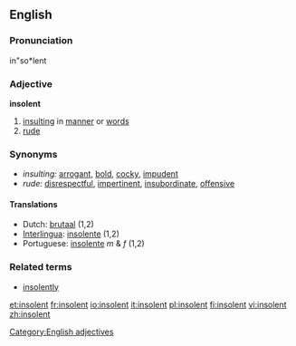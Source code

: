 ==English==

===Pronunciation===
in"so*lent

===Adjective===
'''insolent'''

# [[insulting]] in [[manner]] or [[word]]s
# [[rude]]

===Synonyms===
*''insulting:'' [[arrogant]], [[bold]], [[cocky]], [[impudent]]
*''rude:''  [[disrespectful]], [[impertinent]], [[insubordinate]], [[offensive]]

====Translations====
*Dutch: [[brutaal]] (1,2)
*[[Interlingua]]: [[insolente]] (1,2)
*Portuguese: [[insolente]] ''m'' & ''f'' (1,2)

===Related terms===
* [[insolently]]

[[Category:English adjectives]]

[[et:insolent]]
[[fr:insolent]]
[[io:insolent]]
[[it:insolent]]
[[pl:insolent]]
[[fi:insolent]]
[[vi:insolent]]
[[zh:insolent]]